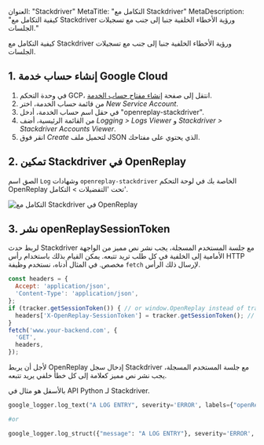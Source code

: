 العنوان: "Stackdriver"
MetaTitle: "التكامل مع Stackdriver"
MetaDescription: "كيفية التكامل مع Stackdriver ورؤية الأخطاء الخلفية جنبا إلى جنب مع تسجيلات الجلسات."

كيفية التكامل مع Stackdriver ورؤية الأخطاء الخلفية جنبا إلى جنب مع تسجيلات الجلسات.

## 1. إنشاء حساب خدمة Google Cloud

1. في وحدة التحكم GCP، انتقل إلى صفحة [إنشاء مفتاح حساب الخدمة](https://console.cloud.google.com/apis/credentials/serviceaccountkey?_ga=2.65088365.-270704106.1563504222).
2. من قائمة حساب الخدمة، اختر *New Service Account*.
3. في حقل اسم حساب الخدمة، أدخل "openreplay-stackdriver".
4. من القائمة الرئيسية، أضف *Logging > Logs Viewer* و *Stackdriver > Stackdriver Accounts Viewer*.
5. انقر فوق *Create* لتحميل ملف JSON الذي يحتوي على مفتاحك.

## 2. تمكين Stackdriver في OpenReplay

الصق اسم `Log` وشهادات `openreplay-stackdriver` الخاصة بك في لوحة التحكم OpenReplay تحت 'التفضيلات > التكامل'.

![التكامل مع Stackdriver في OpenReplay](/static/stackdriver-1.png#center)

## 3. نشر openReplaySessionToken

لربط حدث Stackdriver مع جلسة المستخدم المسجلة، يجب نشر نص مميز من الواجهة الأمامية إلى الخلفية في كل طلب تريد تتبعه. يمكن القيام بذلك باستخدام رأس HTTP مخصص. في المثال أدناه، نستخدم وظيفة `fetch` لإرسال ذلك الرأس.


```javascript
const headers = {
  Accept: 'application/json',
  'Content-Type': 'application/json',
};
if (tracker.getSessionToken()) { // or window.OpenReplay instead of tracker if you're using the snippet
  headers['X-OpenReplay-SessionToken'] = tracker.getSessionToken(); // Inject openReplaySessionToken
}
fetch('www.your-backend.com', {
  'GET',
  headers,
});
```


لأجل أن يربط OpenReplay إدخال سجل Stackdriver مع جلسة المستخدم المسجلة، يجب نشر نص مميز كعلامة إلى كل خطأ خلفي يريد تتبعه.

بالأسفل هو مثال في API Python لـ Stackdriver.


```python
google_logger.log_text("A LOG ENTRY", severity='ERROR', labels={"openReplaySessionToken": OPENREPLAY_SESSION_TOKEN})

#or

google_logger.log_struct({"message": "A LOG ENTRY"}, severity='ERROR', labels={"openReplaySessionToken": OPENREPLAY_SESSION_TOKEN})
```

